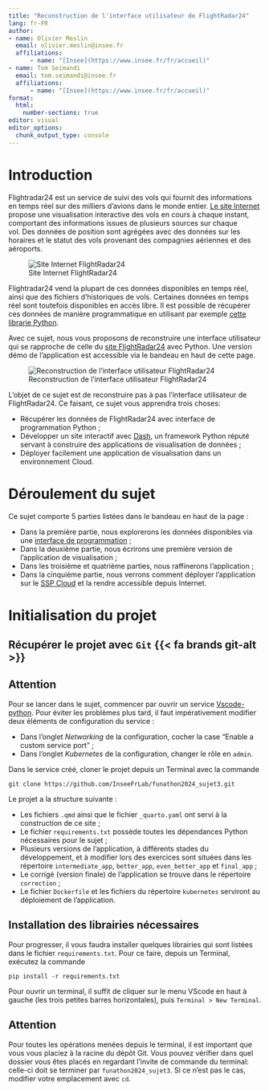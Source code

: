 ```yaml
---
title: "Reconstruction de l'interface utilisateur de FlightRadar24"
lang: fr-FR
author: 
- name: Olivier Meslin
  email: olivier.meslin@insee.fr
  affiliations: 
      - name: "[Insee](https://www.insee.fr/fr/accueil)"
- name: Tom Seimandi
  email: tom.seimandi@insee.fr
  affiliations: 
      - name: "[Insee](https://www.insee.fr/fr/accueil)"
format:
  html:
    number-sections: true
editor: visual
editor_options: 
  chunk_output_type: console
---
```


# Introduction {.unnumbered}

Flightradar24 est un service de suivi des vols qui fournit des informations en temps réel sur des milliers d'avions dans le monde entier. [Le site Internet](https://www.flightradar24.com/) propose une visualisation interactive des vols en cours à chaque instant, comportant des informations issues de plusieurs sources sur chaque vol. Des données de position sont agrégées avec des données sur les horaires et le statut des vols provenant des compagnies aériennes et des aéroports.

![Site Internet FlightRadar24](img/fr24.jpg)

Flightradar24 vend la plupart de ces données disponibles en temps réel, ainsi que des fichiers d'historiques de vols. Certaines données en temps réel sont toutefois disponibles en accès libre. Il est possible de récupérer ces données de manière programmatique en utilisant par exemple [cette librarie Python](https://github.com/JeanExtreme002/FlightRadarAPI).

Avec ce sujet, nous vous proposons de reconstruire une interface utilisateur qui se rapproche de celle du [site FlightRadar24](https://www.flightradar24.com/) avec Python. Une version démo de l'application est accessible via le bandeau en haut de cette page.

![Reconstruction de l'interface utilisateur FlightRadar24](img/app_preview.jpg)

L'objet de ce sujet est de reconstruire pas à pas l'interface utilisateur de FlightRadar24. Ce faisant, ce sujet vous apprendra trois choses:

-   Récupérer les données de FlightRadar24 avec interface de programmation Python ;
-   Développer un site interactif avec [Dash](https://dash.plotly.com/), un framework Python réputé servant à construire des applications de visualisation de données ;
-   Déployer facilement une application de visualisation dans un environnement Cloud.

# Déroulement du sujet

Ce sujet comporte 5 parties listées dans le bandeau en haut de la page :

-   Dans la première partie, nous explorerons les données disponibles via une [interface de programmation](https://github.com/JeanExtreme002/FlightRadarAPI) ;
-   Dans la deuxième partie, nous écrirons une première version de l'application de visualisation ;
-   Dans les troisième et quatrième parties, nous raffinerons l'application ;
-   Dans la cinquième partie, nous verrons comment déployer l'application sur le [SSP Cloud](https://datalab.sspcloud.fr/) et la rendre accessible depuis Internet.

# Initialisation du projet

## Récupérer le projet avec `Git` {{< fa brands git-alt >}}

::: {.callout-note appearance="simple"}
## Attention

Pour se lancer dans le sujet, commencer par ouvrir un service [Vscode-python](https://datalab.sspcloud.fr/launcher/ide/vscode-python). Pour éviter les problèmes plus tard, il faut impérativement modifier deux éléments de configuration du service :

-   Dans l'onglet *Networking* de la configuration, cocher la case "Enable a custom service port" ;
-   Dans l'onglet *Kubernetes* de la configuration, changer le rôle en `admin`.
:::

Dans le service créé, cloner le projet depuis un Terminal avec la commande

```         
git clone https://github.com/InseeFrLab/funathon2024_sujet3.git
```

Le projet a la structure suivante :

-   Les fichiers `.qmd` ainsi que le fichier `_quarto.yaml` ont servi à la construction de ce site ;
-   Le fichier `requirements.txt` possède toutes les dépendances Python nécessaires pour le sujet ;
-   Plusieurs versions de l'application, à différents stades du développement, et à modifier lors des exercices sont situées dans les répertoire `intermediate_app`, `better_app`, `even_better_app` et `final_app` ;\
-   Le corrigé (version finale) de l'application se trouve dans le répertoire `correction` ;
-   Le fichier `Dockerfile` et les fichiers du répertoire `kubernetes` serviront au déploiement de l'application.

## Installation des librairies nécessaires

Pour progresser, il vous faudra installer quelques librairies qui sont listées dans le fichier `requirements.txt`. Pour ce faire, depuis un Terminal, exécutez la commande

```         
pip install -r requirements.txt
```

Pour ouvrir un terminal, il suffit de cliquer sur le menu VScode en haut à gauche (les trois petites barres horizontales), puis `Terminal > New Terminal`. 

::: {.callout-note appearance="simple"}

## Attention

Pour toutes les opérations menées depuis le terminal,  il est important que vous vous placiez à la racine du dépôt Git. Vous pouvez vérifier dans quel dossier vous êtes placés en regardant l'invite de commande du terminal: celle-ci doit se terminer par `funathon2024_sujet3`. Si ce n'est pas le cas, modifier votre emplacement avec `cd`.


:::